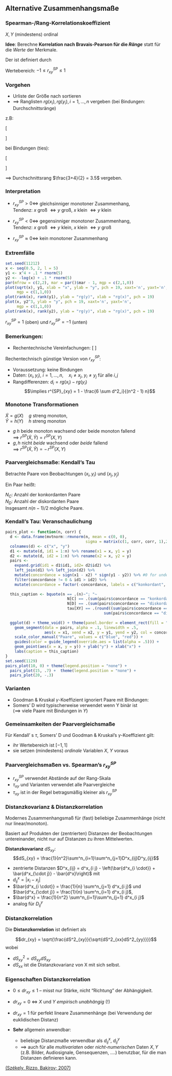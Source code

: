 ## Alternative Zusammenhangsmaße

### Spearman-/Rang-Korrelationskoeffizient

$X, Y$ (mindestens) ordinal

**Idee**: Berechne **Korrelation nach Bravais-Pearson für die *Ränge*** statt für die *Werte* der Merkmale.

Der \textit{Korrelationskoeffizient nach Spearman} ist definiert durch
\begin{displaymath}
r^{SP}_{xy} = \frac{\sum(rg(x_i)-\bar{rg}_X)(rg(y_i) - \bar{rg}_Y)}
{\sqrt{\sum(rg(x_i)-\bar{rg}_X)^2\sum(rg(y_i)-\bar{rg}_Y)^2}}.
\end{displaymath}

Wertebereich: $-1 \le r^{SP}_{xy} \le 1$

### Vorgehen

- Urliste der Größe nach sortieren
- $\implies$ Ranglisten $rg(x_i), rg(y_i), i = 1,\ldots,n$ vergeben (bei
Bindungen: Durchschnittsränge)

z.B: 

\[
\begin{array}{cccccc}
x_i & 2.3 & 7.1 & 1.0 & 2.1\\
rg(x_i) & 3 & 4 & 1 & 2
\end{array}
\]

bei Bindungen (ties):

\[
\begin{array}{cccccc}
x_i & 2.3 & 7.1 & 1.0 & 2.1 & 2.3\\
rg(x_i) & 3.5 & 5 & 1 & 2 & 3.5
\end{array}
\]

$\implies$ Durchschnittsrang $\frac{3+4}{2} = 3.5$ vergeben.

### Interpretation

- $r^{SP}_{xy} > 0 \iff$  gleichsinniger monotoner Zusammenhang,  
Tendenz:  $x$ groß $\Leftrightarrow y$ groß,
$x$ klein $\Leftrightarrow y$ klein

- $r^{SP}_{xy} < 0 \iff$ gegensinniger monotoner Zusammenhang,  
Tendenz: $x$ groß $\Leftrightarrow y$ klein,
$x$ klein $\Leftrightarrow y$ groß

- $r^{SP}_{xy} \approx 0 \iff$ kein monotoner Zusammenhang

### Extremfälle

```r
set.seed(11212)
x <- seq(0.5, 2, l = 5)
y1 <- x^4 + .1 * rnorm(5)
y2 <- -log(x) + .1 * rnorm(5)
par(mfrow = c(2,2), mar = par()$mar - 1, mgp = c(2,1,0))
plot(sqrt(x), y1, xlab = "x", ylab = "y", pch = 19, xaxt='n', yaxt='n',
     mgp = c(1,1,0))
plot(rank(x), rank(y1), ylab = "rg(y)", xlab = "rg(x)", pch = 19)
plot(x, y2^3, ylab = "y", pch = 19, xaxt='n', yaxt='n', 
     mgp = c(1,1,0))
plot(rank(x), rank(y2), ylab = "rg(y)", xlab = "rg(x)", pch = 19)
```
$r^{SP}_{xy}=1$ (oben) und $r^{SP}_{xy} = -1$ (unten)


### Bemerkungen:

-  Rechentechnische Vereinfachungen:
\[
\begin{array}{c}
\bar{rg}_X = \frac{1}{n}\sum_{i=1}^n rg(x_i) = \frac{1}{n}\sum_{i=1}^n i
= (n+1)/2,\\
\bar{rg}_Y = \frac{1}{n}\sum_{i=1}^n rg(y_i) = \frac{1}{n}\sum_{i=1}^n i
= (n+1)/2.
\end{array}
\]

Rechentechnisch günstige Version von $r^{SP}_{xy}$:  

- Voraussetzung: keine Bindungen
- Daten: $(x_i, y_i),\ i=1, \ldots, n,\quad x_i\neq x_j,\ y_i\neq y_j$
für alle $i,j$
- Rangdifferenzen: $d_i = rg(x_i) - rg(y_i)$  
$$\implies r^{SP}_{xy} = 1 - \frac{6 \sum d^2_i}{(n^2 - 1) n}$$


### Monotone Transformationen

$\tilde{X} = g(X) \quad g$ streng monoton,  
$\tilde{Y} = h(Y) \quad h$ streng monoton

\vspace{2em}

- $g$ \textit{und} $h$ beide monoton wachsend oder beide monoton fallend  
$\implies$ $r^{SP}(\tilde X, \tilde Y)=r^{SP}(X,Y)$
- $g, h$ nicht *beide* wachsend oder *beide* fallend  
$\implies$ $r^{SP}(\tilde X, \tilde Y)= -\, r^{SP}(X,Y)$ 




### Paarvergleichsmaße: Kendall's Tau

Betrachte Paare von Beobachtungen $(x_i, y_i)$ und $(x_j, y_j)$

Ein Paar heißt: 

\begin{tabular}{ll}
\textbf{konkordant}, & falls $x_i < x_j$ und $y_i < y_j$ \\
& oder $x_i > x_j$ und $y_i > y_j$,\\
& also: Rangfolge der $X$-Werte gleich der der $Y$-Werte.\\
&\\
\textbf{diskordant}, & falls $x_i < x_j$ und $y_i > y_j$\\
& oder $x_i > x_j$ und $y_i < y_j,$\\
& also: Rangfolge der $X$-Werte umgekehrt der $Y$-Werte.\\
\end{tabular}

$N_C$: Anzahl der konkordanten Paare  
$N_D$: Anzahl der diskordanten Paare  
Insgesamt $n(n-1)/2$ mögliche Paare.

\begin{equation*}
\text{\textbf{Kendall's Tau:}} \qquad  \tau_{xy} = \frac{N_C - N_D}{n(n-1)/2} 
\end{equation*}


### Kendall's Tau: Veranschaulichung 

```r
pairs_plot <- function(n, corr) {
  d <- data.frame(mvtnorm::rmvnorm(n, mean = c(0, 0), 
                                   sigma = matrix(c(1, corr, corr, 1),2,2)))
  colnames(d) <- c("x", "y")
  d1 <- mutate(d, id1 = 1:n) %>% rename(x1 = x, y1 = y)
  d2 <- mutate(d, id2 = 1:n) %>% rename(x2 = x, y2 = y)
  pairs <- 
    expand.grid(id1 = d1$id1, id2= d2$id2) %>% 
    left_join(d1) %>% left_join(d2) %>% 
    mutate(concordance = sign(x1 - x2) * sign(y1 - y2)) %>% #0 for undecidable
    filter(concordance != 0 & id1 > id2) %>% 
    mutate(concordance = factor(-concordance, labels = c("konkordant", "diskordant")))
  
  this_caption <- bquote(n == .(n)~"; "~
                           N[C] == .(sum(pairs$concordance == "konkordant"))~"; "~
                           N[D] == .(sum(pairs$concordance == "diskordant"))~"; "~
                           tau[XY] == .(round((sum(pairs$concordance == "konkordant") - 
                                           sum(pairs$concordance == "diskordant"))/choose(n, 2), 2)))
  
  ggplot(d) + theme_void() + theme(panel.border = element_rect(fill = "transparent")) +
    geom_segment(data = pairs, alpha = .1, linewidth = .5,
                 aes(x = x1, xend = x2, y = y1, yend = y2, col = concordance)) +
    scale_color_manual("Paare", values = c("blue", "red")) +
    guides(color = guide_legend(override.aes = list(alpha = .5))) +
    geom_point(aes(x = x, y = y)) + ylab("y") + xlab("x") +
    labs(caption = this_caption)
}
set.seed(1129)
pairs_plot(10, 0) + theme(legend.position = "none") +
  pairs_plot(15, .7) +  theme(legend.position = "none") +
  pairs_plot(20, -.3)
```

### Varianten

-    Goodman \& Kruskal $\gamma$-Koeffizient ignoriert Paare mit Bindungen:
\begin{equation*}
\gamma_{xy} = \frac{N_C - N_D}{N_C + N_D}
\end{equation*}
-  Somers' D wird typischerweise verwendet wenn Y binär ist  
($\implies$ viele Paare mit Bindungen in $Y$)  
\begin{equation*}
D_{xy}:= \frac{N_C - N_D}{\mbox{Anzahl Paare mit ungleichem y}}
\end{equation*}

<!-- ###  Kendall's $\tau_{xy}$, Spearman's $r^{SP}_{xy}$ -->

<!-- **Beispiel:** -->

<!-- \vspace{0.5cm} -->

<!-- \begin{center} -->
<!-- \begin{tabular}{ll|c|c} -->
<!--   &&$\tau_{xy}$& $r^{SP}_{xy}$\\ \hline -->
<!--   rg X &  1 \; 2 \; 3 \; 4 & 0.33& 0.6 \\ -->
<!--   rg Y &  2 \; 1 \; 4 \; 3 & & \\  \hline -->
<!--   rg X &  1 \; 2 \; 3 \; 4 & 0.33 & 0.4 \\ -->
<!--   rg Y &  1 \; 3 \; 4 \; 2 && -->
<!-- \end{tabular} -->

<!-- $r^{SP}_{xy}$ bestraft Abweichung stärker als $\tau_{xy}$ -->
<!-- \end{center} -->

### Gemeinsamkeiten der Paarvergleichsmaße

Für Kendall' s $\tau$, Somers' D und Goodman \& Kruskal's $\gamma$-Koeffizient gilt: 

- ihr Wertebereich ist $[-1, 1]$
- sie setzen (mindestens) *ordinale* Variablen $X$, $Y$ voraus 


###  Paarvergleichsmaßen vs. Spearman's $r^{SP}_{xy}$

-  $r^{SP}_{xy}$ verwendet Abstände auf der Rang-Skala
-  $\tau_{xy}$ und Varianten verwendet alle Paarvergleiche
-  $\tau_{xy}$ ist in der Regel betragsmäßig kleiner als $r^{SP}_{xy}$

### Distanzkovarianz & Distanzkorrelation

Modernes Zusammenhangsmaß für (fast) beliebige Zusammenhänge (nicht nur linear/monoton).

Basiert auf Produkten der (zentrierten) Distanzen der Beobachtungen untereinander, nicht nur auf Distanzen zu ihren Mittelwerten.

**Distanzkovarianz** $dS_{xy}$:
$$dS_{xy} = \frac{1}{n^2}\sum^n_{i=1}\sum^n_{j=1}D^x_{ij}D^y_{ij}$$

- zentrierte Distanzen $D^x_{ij} = d^x_{i j} - \left(\bar{d^x_{i \cdot}} + \bar{d^x_{\cdot j}} - \bar{d^x}\right)$ mit
- $d^x_{i j} = |x_i - x_j|$
- $\bar{d^x_{i \cdot}} =  \frac{1}{n} \sum^n_{j=1} d^x_{i j}$ und $\bar{d^x_{\cdot j}} =  \frac{1}{n} \sum^n_{i=1} d^x_{i j}$,
- $\bar{d^x} = \frac{1}{n^2} \sum^n_{i=1}\sum^n_{j=1} d^x_{i j}$
- analog für $D^y_{ij}$

### Distanzkorrelation

Die **Distanzkorrelation** ist definiert als

$$dr_{xy} = \sqrt{\frac{dS^2_{xy}}{\sqrt{dS^2_{xx}dS^2_{yy}}}}$$
wobei

- $dS^2_{xy} = dS_{xy}dS_{xy}$
- $dS_{xx}$ ist die Distanzkovarianz von X mit sich selbst.


### Eigenschaften Distanzkorrelation

- $0 \leq dr_{xy} \leq 1$ -- misst nur Stärke, nicht "Richtung" der Abhängigkeit.
- $dr_{xy} = 0$ $\iff$ $X$ und $Y$ *empirisch unabhängig* (!)
- $dr_{xy} = 1$ für perfekt lineare Zusammenhänge (bei Verwendung der euklidischen Distanz)

- **Sehr** allgemein anwendbar:  
   - beliebige Distanzmaße verwendbar als $d^x_{i j}$, $d^y_{i j}$
   - $\implies$ auch für alle *multivariaten* oder *nicht-numerischen* Daten $X, Y$ (z.B. Bilder, Audiosignale, Gensequenzen, ....) 
     benutzbar, für die man Distanzen definieren kann.

\vspace{4em}
\scriptsize
[(Székely, Rizzo, Bakirov; 2007)](https://doi.org/10.1214%2F009053607000000505)
